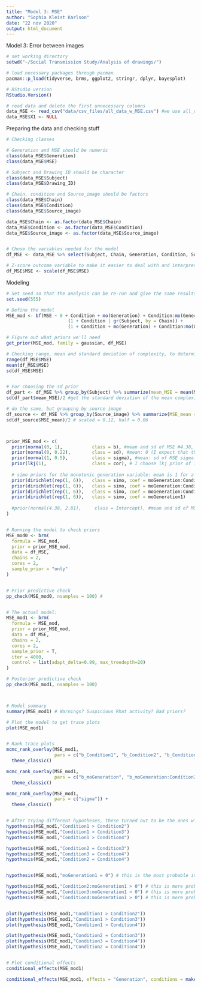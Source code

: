 ```yaml
---
title: "Model 3: MSE"
author: "Sophia Kleist Karlson"
date: "22 nov 2020"
output: html_document
---
```


Model 3: Error between images


```r
# set working directory
setwd("~/Social Transmission Study/Analysis of drawings/")

# load necessary packages through pacman
pacman::p_load(tidyverse, brms, ggplot2, stringr, dplyr, bayesplot)

# RStudio version
RStudio.Version()

# read data and delete the first unnecessary columns
data_MSE <- read_csv("data/csv_files/all_data_w_MSE.csv") #we use all_data_w_MSE.csv
data_MSE$X1 <- NULL
```


Preparing the data and checking stuff
```r
# Checking classes

# Generation and MSE should be numeric
class(data_MSE$Generation)
class(data_MSE$MSE)

# Subject and Drawing ID should be character
class(data_MSE$Subject)
class(data_MSE$Drawing_ID)

# Chain, condition and Source_image should be factors
class(data_MSE$Chain)
class(data_MSE$Condition)
class(data_MSE$Source_image)

data_MSE$Chain <- as.factor(data_MSE$Chain)
data_MSE$Condition <- as.factor(data_MSE$Condition)
data_MSE$Source_image <- as.factor(data_MSE$Source_image)


# Chose the variables needed for the model
df_MSE <- data_MSE %>% select(Subject, Chain, Generation, Condition, Source_image, MSE)

# Z-score outcome variable to make it easier to deal with and interpret
df_MSE$MSE <- scale(df_MSE$MSE)
```


Modeling
```r
# Set seed so that the analysis can be re-run and give the same results
set.seed(555)

# Define the model
MSE_mod <- bf(MSE ~ 0 + Condition + mo(Generation) + Condition:mo(Generation) + 
                       (1 + Condition | gr(Subject, by = Chain)) +
                       (1 + Condition + mo(Generation) + Condition:mo(Generation) | Source_image))

# Figure out what priors we'll need
get_prior(MSE_mod, family = gaussian, df_MSE)

# Checking range, mean and standard deviation of complexity, to determine which family to choose and to use for beta-prior
range(df_MSE$MSE)
mean(df_MSE$MSE)
sd(df_MSE$MSE)


# For choosing the sd prior
df_part <- df_MSE %>% group_by(Subject) %>% summarize(mean_MSE = mean(MSE)) #find mean complexity for each participant
sd(df_part$mean_MSE)/2 #get the standard deviation of the mean complexity for each participant. Divide this in two

# do the same, but grouping by source image
df_source <- df_MSE %>% group_by(Source_image) %>% summarize(MSE_mean = mean(MSE)) # find mean conventionality for each source image
sd(df_source$MSE_mean)/2 # scaled = 0.12, half = 0.06



prior_MSE_mod <- c(
  prior(normal(0, 1),           class = b), #mean and sd of MSE #4.38, 2.81
  prior(normal(0, 0.22),        class = sd), #mean: 0 (I expect that they might not vary at all). sd for the mean MSE for each participant = 2780.45. sigma should go from 0 (the mean of the prior) to around that -> sigma: 1390.23.
  prior(normal(1, 0.5),         class = sigma), #mean: sd of MSE sigma: half of the sd of MSE #2.81, 1.40
  prior(lkj(1),                 class = cor), # I choose lkj prior of 1 - WHY??
  
  # simo priors for the monotonic generation variable: mean is 1 for a uniform prior, sigma is K-1, where K is the number of levels in the monotonic variable (we have 7 generations)
  prior(dirichlet(rep(1, 6)),   class = simo, coef = moGeneration:Condition21),                 
  prior(dirichlet(rep(1, 6)),   class = simo, coef = moGeneration:Condition31),             
  prior(dirichlet(rep(1, 6)),   class = simo, coef = moGeneration:Condition41),            
  prior(dirichlet(rep(1, 6)),   class = simo, coef = moGeneration1)
  
  #prior(normal(4.38, 2.81),     class = Intercept), #mean and sd of MSE
)


# Running the model to check priors
MSE_mod0 <- brm(
  formula = MSE_mod, 
  prior = prior_MSE_mod,
  data = df_MSE,
  chains = 2,
  cores = 2,
  sample_prior = "only"
)


# Prior predictive check
pp_check(MSE_mod0, nsamples = 100) # 


# The actual model:
MSE_mod1 <- brm(
  formula = MSE_mod, 
  prior = prior_MSE_mod,
  data = df_MSE,
  chains = 2,
  cores = 2,
  sample_prior = T,
  iter = 4000,
  control = list(adapt_delta=0.99, max_treedepth=20)
)

# Posterior predictive check
pp_check(MSE_mod1, nsamples = 100)



# Model summary
summary(MSE_mod1) # Warnings? Suspicious Rhat activity? Bad priors?

# Plot the model to get trace plots
plot(MSE_mod1)


# Rank trace plots
mcmc_rank_overlay(MSE_mod1, 
                  pars = c("b_Condition1", "b_Condition2", "b_Condition3", "b_Condition4")) + 
  theme_classic()

mcmc_rank_overlay(MSE_mod1, 
                  pars = c("b_moGeneration", "b_moGeneration:Condition2", "b_moGeneration:Condition3", "b_moGeneration:Condition4")) + 
  theme_classic()

mcmc_rank_overlay(MSE_mod1, 
                  pars = c("sigma")) + 
  theme_classic()


# After trying different hypotheses, these turned out to be the ones with highest posterior probability
hypothesis(MSE_mod1,"Condition1 > Condition2") 
hypothesis(MSE_mod1,"Condition1 > Condition3")
hypothesis(MSE_mod1,"Condition1 > Condition4")

hypothesis(MSE_mod1,"Condition2 = Condition3")
hypothesis(MSE_mod1,"Condition3 = Condition4")
hypothesis(MSE_mod1,"Condition2 = Condition4")


hypothesis(MSE_mod1,"moGeneration1 = 0") # this is the most probable in terms of generation

hypothesis(MSE_mod1,"Condition2:moGeneration1 > 0") # this is more probable than =, and a LOT more than <
hypothesis(MSE_mod1,"Condition3:moGeneration1 > 0") # this is more probable than =, and a LOT more than <
hypothesis(MSE_mod1,"Condition4:moGeneration1 > 0") # this is more probable than =, and a LOT more than <


plot(hypothesis(MSE_mod1,"Condition1 > Condition2"))
plot(hypothesis(MSE_mod1,"Condition1 > Condition3"))
plot(hypothesis(MSE_mod1,"Condition1 > Condition4"))

plot(hypothesis(MSE_mod1,"Condition2 = Condition3"))
plot(hypothesis(MSE_mod1,"Condition3 = Condition4"))
plot(hypothesis(MSE_mod1,"Condition2 = Condition4"))


# Plot conditional effects
conditional_effects(MSE_mod1)

conditional_effects(MSE_mod1, effects = "Generation", conditions = make_conditions(MSE_mod1, vars = "Condition"))

```




